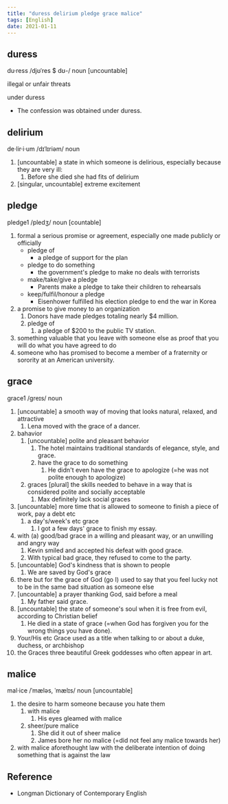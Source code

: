 ```yaml
---
title: "duress delirium pledge grace malice"
tags: [English]
date: 2021-01-11
---
```


## duress

du·ress /djʊˈres $ dʊ-/ noun [uncountable]

illegal or unfair threats

under duress

- The confession was obtained under duress.

## delirium

de·lir·i·um /dɪˈlɪriəm/ noun

1. [uncountable] a state in which someone is delirious, especially because
   they are very ill:
   1. Before she died she had fits of delirium
2. [singular, uncountable] extreme excitement

## pledge

pledge1 /pledʒ/ noun [countable]

1. formal a serious promise or agreement, especially one made publicly or
   officially
   - pledge of
     - a pledge of support for the plan
   - pledge to do something
     - the government's pledge to make no deals with terrorists
   - make/take/give a pledge
     - Parents make a pledge to take their children to rehearsals
   - keep/fulfil/honour a pledge
     - Eisenhower fulfilled his election pledge to end the war in Korea
2. a promise to give money to an organization
   1. Donors have made pledges totaling nearly $4 million.
   2. pledge of
      1. a pledge of $200 to the public TV station.
3. something valuable that you leave with someone else as proof that you will do
   what you have agreed to do
4. someone who has promised to become a member of a fraternity or sorority at an
   American university.

## grace

grace1 /ɡreɪs/ noun

1. [uncountable] a smooth way of moving that looks natural, relaxed, and attractive
   1. Lena moved with the grace of a dancer.
2. bahavior
   1. [uncountable] polite and pleasant behavior
      1. The hotel maintains traditional standards of elegance, style, and grace.
      2. have the grace to do something
         1. He didn't even have the grace to apologize (=he was not polite
            enough to apologize)
   2. graces [plural] the skills needed to behave in a way that is considered
      polite and socially acceptable
      1. Max definitely lack social graces
3. [uncountable] more time that is allowed to someone to finish a piece of work,
   pay a debt etc
   1. a day's/week's etc grace
      1. I got a few days' grace to finish my essay.
4. with (a) good/bad grace in a willing and pleasant way, or an unwilling and
   angry way
   1. Kevin smiled and accepted his defeat with good grace.
   2. With typical bad grace, they refused to come to the party.
5. [uncountable] God's kindness that is shown to people
   1. We are saved by God's grace
6. there but for the grace of God (go I) used to say that you feel lucky not to
   be in the same bad situation as someone else
7. [uncountable] a prayer thanking God, said before a meal
   1. My father said grace.
8. [uncountable] the state of someone's soul when it is free from evil,
   according to Christian belief
   1. He died in a state of grace (=when God has forgiven you for the wrong
      things you have done).
9. Your/His etc Grace used as a title when talking to or about a duke, duchess,
   or archbishop
10. the Graces three beautiful Greek goddesses who often appear in art.

## malice

mal·ice /ˈmæləs, ˈmælɪs/ noun [uncountable]

1. the desire to harm someone because you hate them
   1. with malice
      1. His eyes gleamed with malice
   2. sheer/pure malice
      1. She did it out of sheer malice
      2. James bore her no malice (=did not feel any malice towards her)
2. with malice aforethought law with the deliberate intention of doing something
   that is against the law

## Reference

- Longman Dictionary of Contemporary English